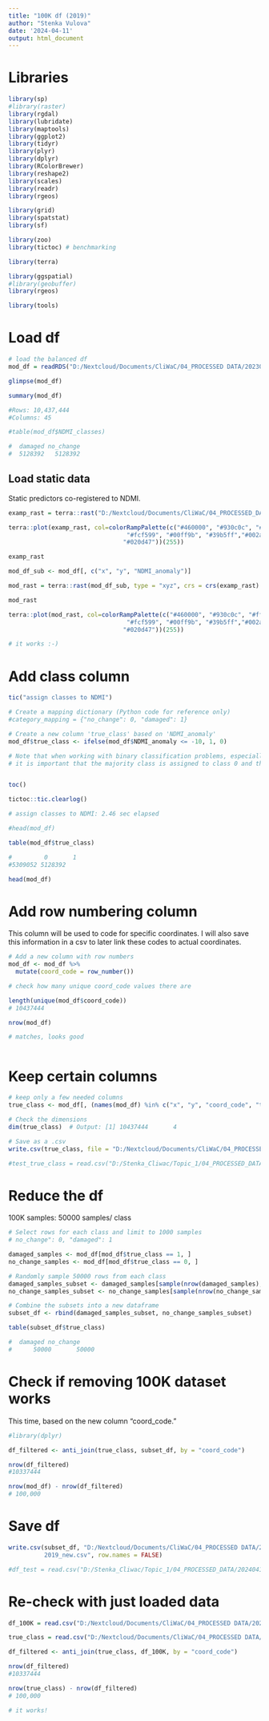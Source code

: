 ```yaml
---
title: "100K df (2019)"
author: "Stenka Vulova"
date: '2024-04-11'
output: html_document
---
```


# Libraries 

```r

library(sp)
#library(raster)
library(rgdal)
library(lubridate)
library(maptools)
library(ggplot2)
library(tidyr)
library(plyr)
library(dplyr)
library(RColorBrewer)
library(reshape2)
library(scales)
library(readr)
library(rgeos)

library(grid)
library(spatstat)
library(sf)

library(zoo)
library(tictoc) # benchmarking

library(terra)

library(ggspatial)
#library(geobuffer)
library(rgeos)

library(tools)

```

# Load df 

```r

# load the balanced df
mod_df = readRDS("D:/Nextcloud/Documents/CliWaC/04_PROCESSED DATA/20230927_modeling_df/all/mod_df_2019.rds")

glimpse(mod_df)

summary(mod_df)

#Rows: 10,437,444
#Columns: 45

#table(mod_df$NDMI_classes)

#  damaged no_change 
#  5128392   5128392

```

## Load static data

Static predictors co-registered to NDMI.  

```r

examp_rast = terra::rast("D:/Nextcloud/Documents/CliWaC/04_PROCESSED_DATA/20230926_data_proj/Static_data_proj/broadleaf_proj.tif")

terra::plot(examp_rast, col=colorRampPalette(c("#460000", "#930c0c", "#ff2100", "#ff980c",
                                 "#fcf599", "#00ff9b", "#39b5ff","#002ae7",
                                "#020d47"))(255))

examp_rast

```

```r

mod_df_sub <- mod_df[, c("x", "y", "NDMI_anomaly")]

mod_rast = terra::rast(mod_df_sub, type = "xyz", crs = crs(examp_rast) )

mod_rast

terra::plot(mod_rast, col=colorRampPalette(c("#460000", "#930c0c", "#ff2100", "#ff980c",
                                 "#fcf599", "#00ff9b", "#39b5ff","#002ae7",
                                "#020d47"))(255))

# it works :-) 
```

# Add class column

```r

tic("assign classes to NDMI")

# Create a mapping dictionary (Python code for reference only)
#category_mapping = {"no_change": 0, "damaged": 1}

# Create a new column 'true_class' based on 'NDMI_anomaly'
mod_df$true_class <- ifelse(mod_df$NDMI_anomaly <= -10, 1, 0)

# Note that when working with binary classification problems, especially imbalanced problems,
# it is important that the majority class is assigned to class 0 and the minority class is assigned to class 1.


toc()

tictoc::tic.clearlog()

# assign classes to NDMI: 2.46 sec elapsed

#head(mod_df)

table(mod_df$true_class)

#         0       1 
#5309052 5128392 

head(mod_df)

```

# Add row numbering column

This column will be used to code for specific coordinates. 
I will also save this information in a csv to later link these codes to actual coordinates. 

```r

# Add a new column with row numbers
mod_df <- mod_df %>% 
  mutate(coord_code = row_number())

# check how many unique coord_code values there are

length(unique(mod_df$coord_code))
# 10437444

nrow(mod_df)

# matches, looks good 



```

# Keep certain columns 

```r

# keep only a few needed columns 
true_class <- mod_df[, (names(mod_df) %in% c("x", "y", "coord_code", "true_class", "NDMI_anomaly"))]

# Check the dimensions
dim(true_class)  # Output: [1] 10437444       4

# Save as a .csv
write.csv(true_class, file = "D:/Nextcloud/Documents/CliWaC/04_PROCESSED DATA/20230927_modeling_df/true_class/true_class_2019.csv", row.names = FALSE)

#test_true_class = read.csv("D:/Stenka_Cliwac/Topic_1/04_PROCESSED_DATA/20230927_modeling_df/true_class/true_class_2019.csv")

```

# Reduce the df 

100K samples: 50000 samples/ class 

```r

# Select rows for each class and limit to 1000 samples
# no_change": 0, "damaged": 1

damaged_samples <- mod_df[mod_df$true_class == 1, ]
no_change_samples <- mod_df[mod_df$true_class == 0, ]

# Randomly sample 50000 rows from each class
damaged_samples_subset <- damaged_samples[sample(nrow(damaged_samples), 50000), ]
no_change_samples_subset <- no_change_samples[sample(nrow(no_change_samples), 50000), ]

# Combine the subsets into a new dataframe
subset_df <- rbind(damaged_samples_subset, no_change_samples_subset)

table(subset_df$true_class)

#  damaged no_change 
#      50000       50000 


```

# Check if removing 100K dataset works

This time, based on the new column "coord_code."

```r

#library(dplyr)

df_filtered <- anti_join(true_class, subset_df, by = "coord_code")

nrow(df_filtered)
#10337444

nrow(mod_df) - nrow(df_filtered)
# 100,000

```


# Save df 

```r

write.csv(subset_df, "D:/Nextcloud/Documents/CliWaC/04_PROCESSED DATA/20240411_mod_dfs_100K_new/sub_df_100K_
          2019_new.csv", row.names = FALSE)

#df_test = read.csv("D:/Stenka_Cliwac/Topic_1/04_PROCESSED_DATA/20240411_mod_dfs_100K_new/sub_df_100K_2019_new.csv")

```

# Re-check with just loaded data

```r

df_100K = read.csv("D:/Nextcloud/Documents/CliWaC/04_PROCESSED DATA/20240411_mod_dfs_100K_new/sub_df_100K_2019_new.csv")

true_class = read.csv("D:/Nextcloud/Documents/CliWaC/04_PROCESSED DATA/20230927_modeling_df/true_class/true_class_2019.csv")

df_filtered <- anti_join(true_class, df_100K, by = "coord_code")

nrow(df_filtered)
#10337444

nrow(true_class) - nrow(df_filtered)
# 100,000

# it works! 

```

